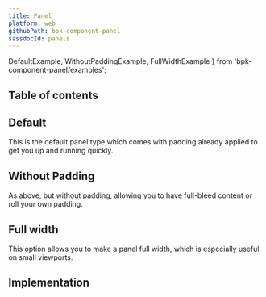 ```yaml
---
title: Panel
platform: web
githubPath: bpk-component-panel
sassdocId: panels
---
```



  DefaultExample, 
  WithoutPaddingExample, 
  FullWidthExample 
} from 'bpk-component-panel/examples';

## Table of contents

## Default

This is the default panel type which comes with padding already applied to get you up and running quickly.

<PresentationBlock>
  <DefaultExample />
</PresentationBlock>

## Without Padding

As above, but without padding, allowing you to have full-bleed content or roll your own padding.

<PresentationBlock>
  <WithoutPaddingExample />
</PresentationBlock>

## Full width

This option allows you to make a panel full width, which is especially useful on small viewports.

<PresentationBlock>
  <FullWidthExample />
</PresentationBlock>

## Implementation

<Readme file={readme} />